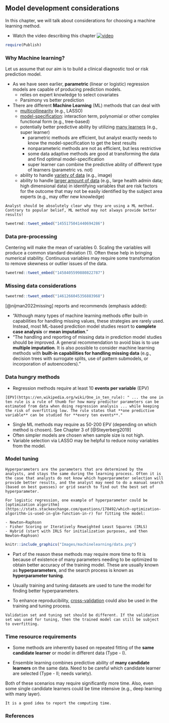 ## Model development considerations {.unnumbered}

In this chapter, we will talk about considerations for choosing a machine learning method.

-   Watch the video describing this chapter [![video](https://img.youtube.com/vi/RP3I8m3hIX8/maxresdefault.jpg)](https://youtu.be/RP3I8m3hIX8)

```r
require(Publish)
```

### Why Machine learning?

Let us assume that our aim is to build a clinical diagnostic tool or risk prediction model.

-   As we have seen earlier, **parametric** (linear or logistic) regression models are capable of producing prediction models.
    -   relies on expert knowledge to select covariates
    -   Parsimony vs better prediction
-   There are different **Machine Learning** (ML) methods that can deal with
    -   <u>multicollinearity</u> (e.g., LASSO)
    -   <u>model-specification</u>: interaction term, polynomial or other complex functional form (e.g., tree-based)
    -   potentially better predictive ability by utilizing <u>many learners</u> (e.g., super learner)
        -   parametric methods are efficient, but analyst exactly needs to know the model-specification to get the best results
        -   nonparameteric methods are not as efficient, but less restrictive
        -   some data adaptive methods are good at transforming the data and find optimal model-specification
        -   super learner can combine the predictive ability of different type of learners (parametric vs. not)
    -   ability to handle <u>variety of data</u> (e.g., image)
    -   ability to handle <u>larger amount of data</u> (e.g., large health admin data; high dimensional data) in identifying variables that are risk factors for the outcome that may not be easily identified by the subject area experts (e.g., may offer new knowledge)

```block
Analyst should be absolutely clear why they are using a ML method. Contrary to popular belief, ML method may not always provide better results!  
```

```r
tweetrmd::tweet_embed("1455175041440694286")
```

### Data pre-processing

Centering will make the mean of variables 0. Scaling the variables will produce a common standard deviation (1). Often these help in bringing numerical stability. Continuous variables may require some transformation to remove skewness or outlier issues of the data.

```r
tweetrmd::tweet_embed("1458405599880822787")
```

### Missing data considerations

```r
tweetrmd::tweet_embed("1461266045356883968")
```

[@nijman2022missing] reports and recommends (emphasis added):

-   "Although many types of machine learning methods offer built-in capabilities for handling missing values, these strategies are rarely used. Instead, most ML-based prediction model studies resort to **complete case analysis** or **mean imputation**."
-   "The handling and reporting of missing data in prediction model studies should be improved. A general recommendation to avoid bias is to use **multiple imputation**. It is also possible to consider machine learning methods with **built-in capabilities for handling missing data** (e.g., decision trees with surrogate splits, use of pattern submodels, or incorporation of autoencoders)."

### Data hungry methods

-   Regression methods require at least 10 **events per variable** (EPV)

```block
[EPV](https://en.wikipedia.org/wiki/One_in_ten_rule): " ... the one in ten rule is a rule of thumb for how many predictor parameters can be estimated from data when doing regression analysis ... while keeping the risk of overfitting low. The rule states that **one predictive variable** can be studied for **every ten events**." 
```

-   Single ML methods may require as 50-200 EPV (depending on which method is chosen). See Chapter 3 of [@Steyerberg2019]
-   Often simpler models are chosen when sample size is not high.
-   Variable selection via LASSO may be helpful to reduce noisy variables from the model.

### Model tuning

```block
Hyperparameters are the parameters that are determined by the analysts, and stays the same during the learning process. Often it is the case that analysts do not know which hyperparameter selection will provide better results, and the analyst may need to do a manual search (based on best guesses) or grid search to find out the best set of hyperparameter.

For logistic regression, one example of hyperparameter could be [optimization algorithm](https://stats.stackexchange.com/questions/178492/which-optimization-algorithm-is-used-in-glm-function-in-r) for fitting the model:

- Newton–Raphson
- Fisher Scoring or Iteratively Reweighted Least Squares (IRLS)
- Hybrid (start with IRLS for initialization purposes, and then Newton–Raphson)
```

```r
knitr::include_graphics("Images/machinelearning/data.png")
```

-   Part of the reason these methods may require more time to fit is because of existence of many parameters needing to be optimized to obtain better accuracy of the training model. These are usually known as **hyperparameters**, and the search process is known as **hyperparameter tuning**.

-   Usually training and tuning datasets are used to tune the model for finding better hyperparameters.

-   To enhance reproducibility, <u>cross-validation</u> could also be used in the training and tuning process.

```block
Validation set and tuning set should be different. If the validation set was used for tuning, then the trained model can still be subject to overfitting. 
```

### Time resource requirements

-   Some methods are inherently based on repeated fitting of the **same candidate learner** or model in different data (Type - I).

-   Ensemble learning combines predictive ability of **many candidate learners** on the same data. Need to be careful which candidate learner are selected (Type - II; needs variety).

Both of these scenarios may require significantly more time. Also, even some single candidate learners could be time intensive (e.g., deep learning with many layer).

```block
It is a good idea to report the computing time.
```

### References
